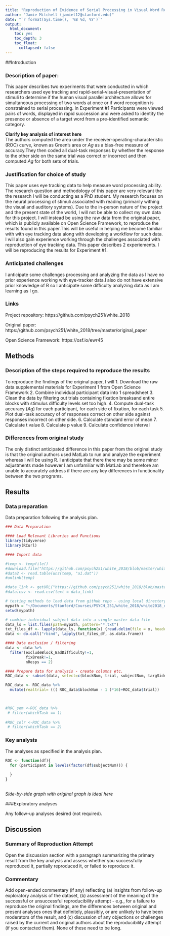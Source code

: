 ```yaml
---
title: "Reproduction of Evidence of Serial Processing in Visual Word Recognition by White, Palmer and Boynton (2018, Psychological Science)"
author: "Jamie Mitchell (jamiel12@stanford.edu)"
date: "`r format(Sys.time(), '%B %d, %Y')`"
output:
  html_document:
    toc: yes
    toc_depth: 3
    toc_float:
      collapsed: false
---
```


<!-- Reproducibility reports should all use this template to standardize reporting across projects. These reports will be public supplementary materials that accompany the summary report(s) of the aggregate results. -->

##Introduction

### Description of paper:

This paper describes two experiments that were conducted in which researchers used eye tracking and rapid-serial-visual-presentation of stimuli to determine if the human visual parallel architecture allows for simultaneous processing of two words at once or if word recognition is constrained to serial processing. In Experiment #1 Participants were viewed pairs of words, displayed in rapid succession and were asked to identity the presence or absence of a target word from a pre-identified semantic category.

**Clarify key analysis of interest here**  
The authors computed the area under the receiver-operating-characteristic (ROC) curve, known as Green’s area or *Ag* as a bias-free measure of accuracy.They then coded all dual-task responses by whether the response to the other side on the same trial was correct or incorrect and then computed *Ag* for both sets of trials.

### Justification for choice of study

This paper uses eye tracking data to help measure word processing ability. The research question and methodology of this paper are very relevant the the research I will be conducting as a PhD student. My research focuses on the neural processing of stimuli associated with reading (primarily withing the visual and auditory systems). Due to the in-person nature of the project and the present state of the world, I will not be able to collect my own data for this project. I will instead be using the raw data from the original paper, which is publicly available on Open Science Framework, to reproduce the results found in this paper.This will be useful in helping me become familiar with with eye tracking data along with developing a workflow for such data. I will also gain experience working through the challenges associated with reproduction of eye tracking data. This paper describes 2 experiements. I will be reproducing the results for Experiment #1.

### Anticipated challenges

I anticipate some challenges processing and analyzing the data as I have no prior experience working with eye-tracker data.I also do not have extensive prior knowledge of R so I anticipate some difficulty analyzing data as I am learning as I go.

### Links

Project repository: https://github.com/psych251/white_2018

Original paper: https://github.com/psych251/white_2018/tree/master/original_paper

Open Science Framework: https://osf.io/ewr45 


## Methods

### Description of the steps required to reproduce the results

To reproduce the findings of the original paper, I will
  1. Download the raw data supplemental materials for Experiment 1 from Open Science Framework
  2. Combine individual participant data into 1 spreadsheet
  3. Clean the data by filtering out trials containing fixation breaksand entire blocks with stimulus difficulty levels set too high.
  4. Compute dual-task accuracy (*Ag*) for each participant, for each side of fixation, for each task
  5. Plot dual-task accuracy of of responses correct on other side against responses incorrect on other side.
  6. Calculate standard error of mean
  7. Calculate t value
  8. Calculate p value
  9. Calculate confidence interval
  

### Differences from original study

The only distinct anticipated difference in this paper from the original study is that the original authors used MatLab to run and analyze the experiment whereas I will be using R. I anticipate that there there may be some minor adjustments made however I am unfamiliar with MatLab and therefore am unable to accurately address if there are any key differences in functionality between the two programs. 


## Results

### Data preparation

Data preparation following the analysis plan.
	
```r
### Data Preparation

#### Load Relevant Libraries and Functions
library(tidyverse)
library(RCurl)

#### Import data

#temp <- tempfile()
#download.file("https://github.com/psych251/white_2018/blob/master/white2018_data/#Expt1_IndivData%20(1).zip",temp)
#data2 <- read.table(unz(temp, "a1.dat"))
#unlink(temp)

#data_link <- getURL("https://github.com/psych251/white_2018/blob/master/white2018#_data/Expt1_IndivData%20(1).zip")
#data.csv <- read.csv(text = data_link)

# testing methods to load data from github repo - using local directory for now
mypath = "~/Documents/Stanford/Courses/PSYCH_251/white_2018/white2018_data/Expt1_IndivData"
setwd(mypath)

# combine individual subject data into a single master data file
data_ls = list.files(path=mypath, pattern="*.txt") 
txt_files_df <- lapply(data_ls, function(x) {read.delim(file = x, header = T, sep ="")})
data <- do.call("rbind", lapply(txt_files_df, as.data.frame))

#### Data exclusion / filtering
data <- data %>%
  filter(excludeBlock_BadDifficulty!=1,
         fixBreak!=1,
         nResps == 2)

#### Prepare data for analysis - create columns etc.
ROC_data <- subset(data, select=c(blockNum, trial, subjectNum, targSide, whichTask, reportedRating, month, day))

ROC_data <- ROC_data %>%
  mutate(realtrial= ((( ROC_data$blockNum - 1 )*16)+ROC_data$trial))
  


#ROC_sem <-ROC_data %>%
 # filter(whichTask == 1)
  
#ROC_colr <-ROC_data %>%
 # filter(whichTask == 2)
```

### Key analysis

The analyses as specified in the analysis plan.  
```r
ROC <- function(df){
  for (participant in levels(factor(df$subjectNum))) {
    
  }
}
  
```

*Side-by-side graph with original graph is ideal here*

###Exploratory analyses

Any follow-up analyses desired (not required).  

## Discussion

### Summary of Reproduction Attempt

Open the discussion section with a paragraph summarizing the primary result from the key analysis and assess whether you successfully reproduced it, partially reproduced it, or failed to reproduce it.  

### Commentary

Add open-ended commentary (if any) reflecting (a) insights from follow-up exploratory analysis of the dataset, (b) assessment of the meaning of the successful or unsuccessful reproducibility attempt - e.g., for a failure to reproduce the original findings, are the differences between original and present analyses ones that definitely, plausibly, or are unlikely to have been moderators of the result, and (c) discussion of any objections or challenges raised by the current and original authors about the reproducibility attempt (if you contacted them).  None of these need to be long.
